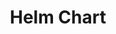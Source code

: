 ---
title: Helm Chart
description: Lorem ipsum dolor sit amet, consectetur adipiscing elit.
permalink: helm-chart
icon: lucide:file-json-2
order: 1
---